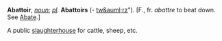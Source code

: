 '''Abattoir''', ''[[noun (part of speech)|noun]]''; ''[[pl (source)|pl]].'' '''Abattoirs''' (- [[tw&auml;rz]]"). [F., fr. ''abattre'' to beat down. See [[Abate]].]

A public [[slaughterhouse]] for cattle, sheep, etc.